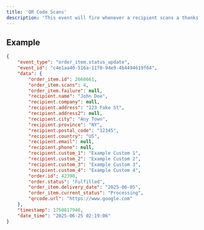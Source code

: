 ```yaml
---
title: 'QR Code Scans'
description: 'This event will fire whenever a recipient scans a thanks.io QR Code on your mailer.'
---
```


## Example

```json
{
    "event_type": "order_item.status_update",
    "event_id": "c4e1aa40-516a-11f0-94e9-4b4494619f64",
    "data": {
        "order_item.id": 2668661,
        "order_item.scans": 4,
        "order_item.failure": null,
        "recipient.name": "John Doe",
        "recipient.company": null,
        "recipient.address": "123 Fake St",
        "recipient.address2": null,
        "recipient.city": "Any Town",
        "recipient.province": "NY",
        "recipient.postal_code": "12345",
        "recipient.country": "US",
        "recipient.email": null,
        "recipient.phone": null,
        "recipient.custom_1": "Example Custom 1",
        "recipient.custom_2": "Example Custom 2",
        "recipient.custom_3": "Example Custom 3",
        "recipient.custom_4": "Example Custom 4",
        "order.id": 42398,
        "order.status": "Fulfilled",
        "order_item.delivery_date": "2025-06-05",
        "order_item.current_status": "Processing",
        "qrcode.url": "https://www.google.com"
    },
    "timestamp": 1750817946,
    "date_time": "2025-06-25 02:19:06"
}
```